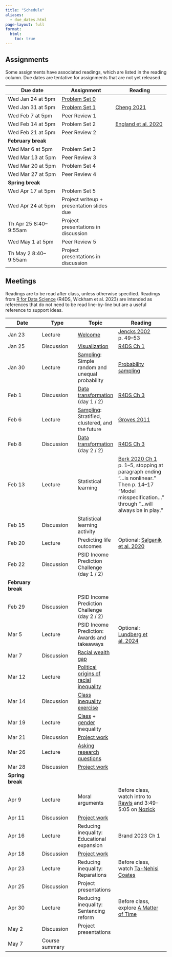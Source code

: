 ```yaml
---
title: "Schedule"
aliases:
  - due_dates.html
page-layout: full
format:
  html:
    toc: true
---
```


## Assignments

Some assignments have associated readings, which are listed in the reading column. Due dates are tentative for assignments that are not yet released.

| Due date | Assignment | Reading |
|---|---|---|
| Wed Jan 24 at 5pm | [Problem Set 0](assignments/pset0.qmd) |
| Wed Jan 31 at 5pm | [Problem Set 1](assignments/pset1.qmd) | [Cheng 2021](https://doi.org/10.1093/sf/soab003) |
| Wed Feb 7 at 5pm | Peer Review 1 |
| Wed Feb 14 at 5pm | Problem Set 2 | [England et al. 2020](https://doi.org/10.1073/pnas.1918891117)
| Wed Feb 21 at 5pm | Peer Review 2 |
| **February break** | |
| Wed Mar 6 at 5pm | Problem Set 3 |
| Wed Mar 13 at 5pm | Peer Review 3 |
| Wed Mar 20 at 5pm | Problem Set 4 |
| Wed Mar 27 at 5pm | Peer Review 4 |
| **Spring break** | |
| Wed Apr 17 at 5pm | Problem Set 5 |
| Wed Apr 24 at 5pm | Project writeup + presentation slides due |
| Th Apr 25 8:40--9:55am | Project presentations in discussion |
| Wed May 1 at 5pm | Peer Review 5 |
| Th May 2 8:40--9:55am | Project presentations in discussion |

## Meetings

Readings are to be read after class, unless otherwise specified. Readings from [R for Data Science](https://r4ds.hadley.nz/) (R4DS, Wickham et al. 2023) are intended as references that do not need to be read line-by-line but are a useful reference to support ideas.

| Date | Type | Topic | Reading |
|---|---|---|---|
| Jan 23 | Lecture | [Welcome](topics/welcome.qmd) | [Jencks 2002](https://www.jstor.org/stable/20027737) p. 49--53 |
| Jan 25 | Discussion | [Visualization](topics/visualization.qmd) | [R4DS Ch 1](https://r4ds.hadley.nz/data-visualize)
| Jan 30 | Lecture | [Sampling](topics/sampling.qmd): Simple random and unequal probability | [Probability sampling](https://www150.statcan.gc.ca/n1/edu/power-pouvoir/ch13/prob/5214899-eng.htm) |
| Feb 1 | Discussion | [Data transformation](topics/data_transformation.qmd) (day 1 / 2) | [R4DS Ch 3](https://r4ds.hadley.nz/data-transform)
| Feb 6 | Lecture | [Sampling](topics/sampling.qmd): Stratified, clustered, and the future | [Groves 2011](https://academic.oup.com/poq/article/75/5/861/1831518)
| Feb 8 | Discussion | [Data transformation](topics/data_transformation.qmd) (day 2 / 2) | [R4DS Ch 3](https://r4ds.hadley.nz/data-transform)
| Feb 13 | Lecture | Statistical learning | [Berk 2020 Ch 1](https://link.springer.com/book/10.1007/978-3-030-40189-4) p. 1--5, stopping at paragraph ending "...is nonlinear." Then p. 14--17 "Model misspecification..." through "...will always be in play."
| Feb 15 | Discussion | Statistical learning activity |
| Feb 20 | Lecture | Predicting life outcomes | Optional: [Salganik et al. 2020](https://doi.org/10.1073/pnas.1915006117) |
| Feb 22 | Discussion | PSID Income Prediction Challenge (day 1 / 2) |
| **February break** |  |  |
| Feb 29 | Discussion | PSID Income Prediction Challenge (day 2 / 2) |
| Mar 5 | Lecture | PSID Income Prediction: Awards and takeaways | Optional: [Lundberg et al. 2024](https://arxiv.org/abs/2310.12871) |
| Mar 7 | Discussion | [Racial wealth gap](topics/race.qmd) |
| Mar 12 | Lecture | [Political origins of racial inequality](topics/race.qmd) |
| Mar 14 | Discussion | [Class inequality exercise](topics/class.qmd) |
| Mar 19 | Lecture | [Class](topics/class.qmd) + [gender](topics/gender.qmd) inequality |
| Mar 21 | Discussion | [Project work](assignments/project.qmd) |
| Mar 26 | Lecture | [Asking research questions](topics/asking_questions.qmd) |
| Mar 28 | Discussion | [Project work](assignments/project.qmd) |
| **Spring break** | | |
| Apr 9 | Lecture | Moral arguments | Before class, watch intro to [Rawls](https://www.youtube.com/watch?v=5-JQ17X6VNg) and 3:49--5:05 on [Nozick](https://youtu.be/H0CTHVCkm90?t=229)
| Apr 11 | Discussion | [Project work](assignments/project.qmd) |
| Apr 16 | Lecture | Reducing inequality: Educational expansion | Brand 2023 Ch 1 |
| Apr 18 | Discussion | [Project work](assignments/project.qmd) |
| Apr 23 | Lecture | Reducing inequality: Reparations | Before class, watch [Ta-Nehisi Coates](https://www.youtube.com/watch?v=kcCnQ3iRkys)
| Apr 25 | Discussion | Project presentations |
| Apr 30 | Lecture | Reducing inequality: Sentencing reform | Before class, explore [A Matter of Time](https://apps.urban.org/features/long-prison-terms/demographics.html)
| May 2 | Discussion | Project presentations |
| May 7 | Course summary |
